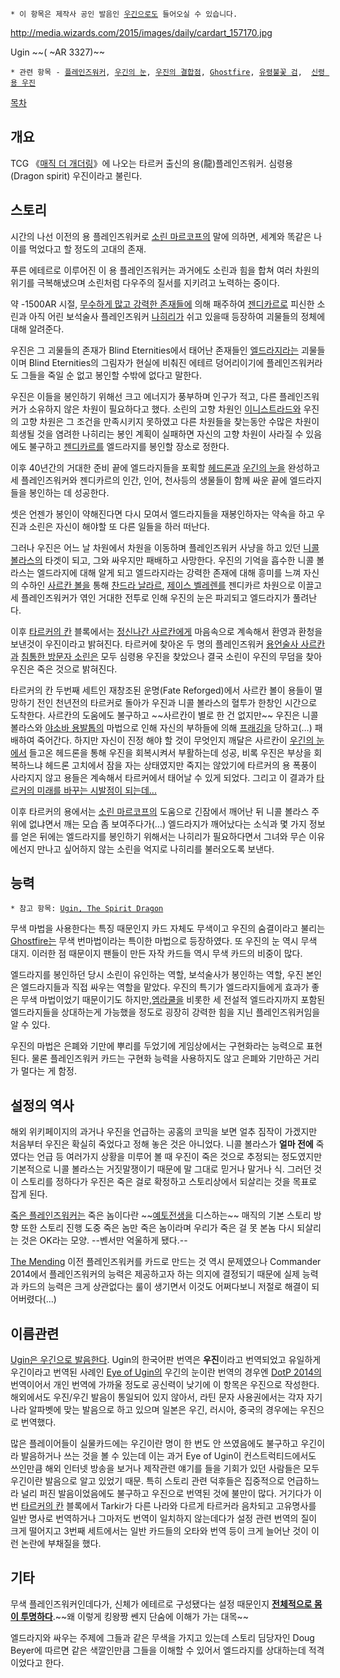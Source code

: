  * 이 항목은 제작사 공인 발음인 [[우긴]]으로도 들어오실 수 있습니다.

http://media.wizards.com/2015/images/daily/cardart_157170.jpg


Ugin
~~( ~AR 3327)~~

 * 관련 항목 - [[플레인즈워커]], [[우긴의 눈]], [[우진의 결합점]], [[Ghostfire]], [[유령불꽃 검]],  [[신령 용 우진]]

[[목차]]

== 개요 ==
TCG 《[[매직 더 개더링]]》에 나오는 타르커 출신의 용(龍)플레인즈워커. 심령용(Dragon spirit) 우진이라고 불린다.


== 스토리 ==
시간의 나선 이전의 용 플레인즈워커로 [[소린 마르코프]]의 말에 의하면, 세계와 똑같은 나이를 먹었다고 할 정도의 고대의 존재.

푸른 에테르로 이루어진 이 용 플레인즈워커는 과거에도 소린과 힘을 합쳐 여러 차원의 위기를 극복해냈으며 소린처럼 다우주의 질서를 지키려고 노력하는 중이다. 

약 -1500AR 시절, [[엘드라지|무수하게 많고 강력한 존재들]]에 의해 패주하여 [[젠디카르]]로 피신한 소린과 아직 어린 보석술사 플레인즈워커 [[나히리]]가 쉬고 있을때 등장하여 괴물들의 정체에 대해 알려준다.

우진은 그 괴물들의 존재가  Blind Eternities에서 태어난 존재들인 [[엘드라지]]라는 괴물들이며  Blind Eternities의 그림자가 현실에 비춰진 에테르 덩어리이기에 플레인즈워커라도 그들을 죽일 순 없고 봉인할 수밖에 없다고 말한다.

우진은 이들을 봉인하기 위해선 크고 에너지가 풍부하며 인구가 적고, 다른 플레인즈워커가 소유하지 않은 차원이 필요하다고 했다. 소린의 고향 차원인 [[이니스트라드]]와 우진의 고향 차원은 그 조건을 만족시키지 못하였고 다른 차원들을 찾는동안 수많은 차원이 희생될 것을 염려한 나히리는 봉인 계획이 실패하면 자신의 고향 차원이 사라질 수 있음에도 불구하고 [[젠디카르]]를 엘드라지를 봉인할 장소로 정한다.

이후 40년간의 거대한 준비 끝에 엘드라지들을 포획할 [[헤드론]]과 [[우긴의 눈]]을 완성하고 세 플레인즈워커와 젠디카르의 인간, 인어, 천사등의 생물들이 함께 싸운 끝에 엘드라지들을 봉인하는 데 성공한다.

셋은 언젠가 봉인이 약해진다면 다시 모여서 엘드라지들을 재봉인하자는 약속을 하고 우진과 소린은 자신이 해야할 또 다른 일들을 하러 떠난다.

그러나 우진은 어느 날 차원에서 차원을 이동하며 플레인즈워커 사냥을 하고 있던 [[니콜 볼라스]]의 타겟이 되고, 그와 싸우지만 패배하고 사망한다. 우진의 기억을 흡수한 니콜 볼라스는 엘드라지에 대해 알게 되고 엘드라지라는 강력한 존재에 대해 흥미를 느껴 자신의 수하인 [[사르칸 볼]]을 통해 [[찬드라 날라르]], [[제이스 벨레렌]]를 젠디카르 차원으로 이끌고 세 플레인즈워커가 엮인 거대한 전투로 인해 우진의 눈은 파괴되고 엘드라지가 풀려난다.

이후 [[타르커의 칸]] 블록에서는 [[정신나간 사르칸]]에게 마음속으로 계속해서 환영과 환청을 보낸것이 우진이라고 밝혀진다. 타르커에 찾아온 두 명의 플레인즈워커 [[용언술사 사르칸]]과 [[침통한 방문자 소린]]은 모두 심령용 우진을 찾았으나 결국 소린이 우진의 무덤을 찾아 우진은 죽은 것으로 밝혀진다.

타르커의 칸 두번째 세트인 재창조된 운명(Fate Reforged)에서 사르칸 볼이 용들이 멸망하기 전인 천년전의 타르커로 돌아가 우진과 니콜 볼라스의 혈투가 한창인 시간으로 도착한다. 사르칸의 도움에도 불구하고 ~~사르칸이 별로 한 건 없지만~~ 우진은 니콜 볼라스와 [[야소바 용발톱]]의 마법으로 인해 자신의 부하들에 의해 [[프래깅]]을 당하고(…) 패배하여 죽어간다. 하지만 자신이 진정 해야 할 것이 무엇인지 깨달은 사르칸이 [[우긴의 눈]]에서 들고온 헤드론을 통해 우진을 회복시켜서 부활하는데 성공, 비록 우진은 부상을 회복하느냐 헤드론 고치에서 잠을 자는 상태였지만 죽지는 않았기에 타르커의 용 폭풍이 사라지지 않고 용들은 계속해서 타르커에서 태어날 수 있게 되었다. 그리고 이 결과가 [[타르커의 용|타르커의 미래를 바꾸는 시발점이 되는데...]]

이후 타르커의 용에서는 [[소린 마르코프]]의 도움으로 긴잠에서 깨어난 뒤 니콜 볼라스 주위에 없냐면서 깨는 모습 좀 보여주다가(…) 엘드라지가 깨어났다는 소식과 몇 가지 정보를 얻은 뒤에는 엘드라지를 봉인하기 위해서는 나히리가 필요하다면서 그녀와 무슨 이유에선지 만나고 싶어하지 않는 소린을 억지로 나히리를 불러오도록 보낸다.

== 능력 ==
 * 참고 항목: [[Ugin, The Spirit Dragon]]

무색 마법을 사용한다는 특징 때문인지 카드 자체도 무색이고 우진의 숨결이라고 불리는 [[Ghostfire]]는 무색 번마법이라는 특이한 마법으로 등장하였다. 또 우진의 눈 역시 무색 대지. 이러한 점 때문이지 팬들이 만든 자작 카드들 역시 무색 카드의 비중이 많다.

엘드라지를 봉인하던 당시 소린이 유인하는 역할, 보석술사가 봉인하는 역할, 우진 본인은 엘드라지들과 직접 싸우는 역할을 맡았다. 우진의 특기가 엘드라지들에게 효과가 좋은 무색 마법이었기 때문이기도 하지만,[[영겁의 파열자 엠라쿨|엠라쿨]]을 비롯한 세 전설적 엘드라지까지 포함된 엘드라지들을 상대하는게 가능했을 정도로 굉장히 강력한 힘을 지닌 플레인즈워커임을 알 수 있다.

우진의 마법은 은폐와 기만에 뿌리를 두었기에 게임상에서는 구현화라는 능력으로 표현된다. 물론 플레인즈워커 카드는 구현화 능력을 사용하지도 않고 은폐와 기만하곤 거리가 멀다는 게 함정.
== 설정의 역사 ==
해외 위키페이지의 과거나 우진을 언급하는 공홈의 코믹을 보면 얼추 짐작이 가겠지만 처음부터 우진은 확실히 죽었다고 정해 놓은 것은 아니었다. 니콜 볼라스가 '''얼마 전에''' 죽였다는 언급 등 여러가지 상황을 미루어 볼 때 우진이 죽은 것으로 추정되는 정도였지만 기본적으로 니콜 볼라스는 거짓말쟁이기 때문에 말 그대로 믿거나 말거나 식. 그러던 것이 스토리를 정하다가 우진은 죽은 걸로 확정하고 스토리상에서 되살리는 것을 목표로 잡게 된다.

[[Venser, the Sojourner|죽은 플레인즈워커]]는 죽은 놈이다란 ~~[[예토전생]]을 디스하는~~ 매직의 기본 스토리 방향 또한 스토리 진행 도중 죽은 놈만 죽은 놈이라며 우리가 죽은 걸 못 본놈 다시 되살리는 것은 OK라는 모양. --벤서만 억울하게 됐다.-- 

[[The Mending]] 이전 플레인즈워커를 카드로 만드는 것 역시 문제였으나 Commander 2014에서 플레인즈워커의 능력은 제공하고자 하는 의지에 결정되기 때문에 실제 능력과 카드의 능력은 크게 상관없다는 룰이 생기면서 이것도 어쩌다보니 저절로 해결이 되어버렸다(…)

== 이름관련 ==
[http://markrosewater.tumblr.com/post/96411435278/whats-the-proper-pronunciation-of-ugin-is-it-u-w#notes Ugin은 우긴으로 발음한다]. Ugin의 한국어판 번역은 '''우진'''이라고 번역되었고 유일하게 우긴이라고 번역된 사례인 [[Eye of Ugin]]의 우긴의 눈이란 번역의 경우엔 [[DotP 2014]]의 번역이어서 개인 번역에 가까울 정도로 공신력이 낮기에 이 항목은 우진으로 작성한다. 해외에서도 우진/우긴 발음이 통일되어 있지 않아서, 라틴 문자 사용권에서는 각자 자기 나라 알파벳에 맞는 발음으로 하고 있으며 일본은 우긴, 러시아, 중국의 경우에는 우진으로 번역했다.

많은 플레이어들이 실물카드에는 우긴이란 명이 한 번도 안 쓰였음에도 불구하고 우긴이라 발음하거나 쓰는 것을 볼 수 있는데 이는 과거 Eye of Ugin이 컨스트럭티드에서도 쓰인만큼 해외 인터넷 방송을 보거나 제작관련 얘기를 들을 기회가 있던 사람들은 모두 우긴이란 발음으로 알고 있었기 때문. 특히 스토리 관련 덕후들은 집중적으로 언급하느라 널리 퍼진 발음이었음에도 불구하고 우진으로 번역된 것에 불만이 많다. 거기다가 이번 [[타르커의 칸]] 블록에서 Tarkir가 다른 나라와 다르게 타르커라 음차되고 고유명사를 일반 명사로 번역하거나 그마저도 번역이 일치하지 않는데다가 설정 관련 번역의 질이 크게 떨어지고 3번째 세트에서는 일반 카드들의 오타와 번역 등이 크게 늘어난 것이 이런 논란에 부채질을 했다. 

== 기타 ==
무색 플레인즈워커인데다가, 신체가 에테르로 구성됐다는 설정 때문인지 '''[[투명드래곤|전체적으로 몸이 투명하다]]'''.~~왜 이렇게 킹왕짱 쎈지 단숨에 이해가 가는 대목~~

엘드라지와 싸우는 주제에 그들과 같은 무색을 가지고 있는데 스토리 딤당자인 Doug Beyer에 따르면 같은 색깔인만큼 그들을 이해할 수 있어서 엘드라지를 상대하는데 적격이었다고 한다.
